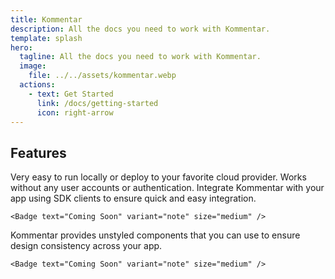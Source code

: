```yaml
---
title: Kommentar
description: All the docs you need to work with Kommentar.
template: splash
hero:
  tagline: All the docs you need to work with Kommentar.
  image:
    file: ../../assets/kommentar.webp
  actions:
    - text: Get Started
      link: /docs/getting-started
      icon: right-arrow
---
```



## Features

<CardGrid>
  <Card title="Containerized">
    Very easy to run locally or deploy to your favorite cloud provider.
  </Card>
  <Card title="No Auth Needed">
    Works without any user accounts or authentication.
  </Card>
  <Card title="SDK Clients">
    Integrate Kommentar with your app using SDK clients to ensure quick and easy
    integration.

    <Badge text="Coming Soon" variant="note" size="medium" />

  </Card>
  <Card title="Unstyled Components">
    Kommentar provides unstyled components that you can use to ensure design
    consistency across your app.

    <Badge text="Coming Soon" variant="note" size="medium" />

  </Card>
</CardGrid>
